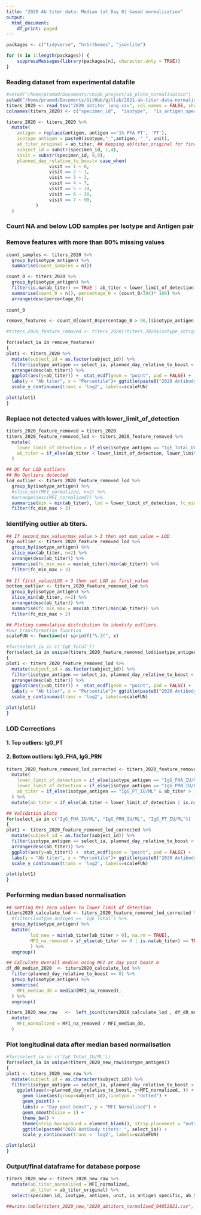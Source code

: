 ```yaml
---
title: "2020 Ab titer data: Median (at Day 0) based normalisation"
output:
  html_document:
    df_print: paged
---
```


```r
packages <- c("tidyverse", "hrbrthemes", "jsonlite")

for (n in 1:length(packages)) {
    suppressMessages(library(packages[n], character.only = TRUE))
}

```

### Reading dataset from experimental datafile
```r
#setwd("/home/pramod/Documents/cmipb_project/ab_plate_normalisation")
setwd("/home/pramod/Documents/GitHub/gitlab/2021-ab-titer-data-normalisation/private/data/")
titers_2020 <- read_tsv("2020_abtiter_long.csv", col_names = FALSE, show_col_types = FALSE) 
colnames(titers_2020) <- c("specimen_id",  "isotype",  "is_antigen_specific",  "antigen",  "ab_titer", "unit",  "lower_limit_of_detection")

titers_2020 <- titers_2020 %>%
  mutate(
    antigen = replace(antigen, antigen =='1% PFA PT', 'PT'),
    isotype_antigen = paste0(isotype,"_",antigen, "_", unit),
    ab_titer_original = ab_titer, ## Kepping ab)titer_original for final dataframe
    subject_id = substr(specimen_id, 1,4),
    visit = substr(specimen_id, 9,9),
    planned_day_relative_to_boost= case_when(
                visit == 1 ~ 0,
                visit == 2 ~ 1,
                visit == 3 ~ 3,
                visit == 4 ~ 7,
                visit == 5 ~ 14,
                visit == 6 ~ 30,
                visit == 7 ~ 90,
           )
  ) 
```

### Count NA and below LOD samples per Isotype and Antigen pair 
### Remove features with more than 80% missing values
```r
count_samples <- titers_2020 %>%
  group_by(isotype_antigen) %>%
  summarise(count_samples = n())

count_0 <- titers_2020 %>%
  group_by(isotype_antigen) %>%
  filter(is.na(ab_titer) == TRUE | ab_titer < lower_limit_of_detection) %>%
  summarise(count_0 = n(), percentage_0 = (count_0/394)* 100) %>%
  arrange(desc(percentage_0))
  
count_0

remove_features <- count_0[count_0$percentage_0 > 90,]$isotype_antigen

#titers_2020_feature_removed <- titers_2020[!titers_2020$isotype_antigen %in% remove_features, ]

for(select_ia in remove_features)
{
plot1 <- titers_2020 %>%
  mutate(subject_id = as.factor(subject_id)) %>%
  filter(isotype_antigen == select_ia, planned_day_relative_to_boost < 50) %>%
  arrange(desc(ab_titer)) %>%
  ggplot(aes(y=ab_titer)) +  stat_ecdf(geom = "point", pad = FALSE) +
  labs(y = "Ab titer", x = "Percentile")+ ggtitle(paste0("2020 Antibody titers (" , select_ia, ")")) + theme_bw() +
  scale_y_continuous(trans = 'log2', labels=scaleFUN)

plot(plot1)
}
```
### Replace not detected values with lower_limit_of_detection
```r
titers_2020_feature_removed = titers_2020
titers_2020_feature_removed_lod <- titers_2020_feature_removed %>%
  mutate(
    lower_limit_of_detection = if_else(isotype_antigen == "IgE_Total_UG/ML", 2.09613325980121, lower_limit_of_detection), ## Correct LOD for IgE_Total_UG/ML
    ab_titer = if_else(ab_titer < lower_limit_of_detection, lower_limit_of_detection, ab_titer)
  ) 

## QC for LOD outliers
## No Outliers detected
lod_outlier <- titers_2020_feature_removed_lod %>%
  group_by(isotype_antigen) %>%
  #slice_min(MFI_normalized, n=2) %>%
  #arrange(desc(MFI_normalized)) %>%
  summarise(min = min(ab_titer), lod = lower_limit_of_detection, fc_min_max = lower_limit_of_detection/min(ab_titer)) %>%
  filter(fc_min_max > 3)
```


### Identifying outlier ab titers.
```r
## If second_max_value/max_value > 3 then set max_value = LOD
top_outlier <- titers_2020_feature_removed_lod %>%
  group_by(isotype_antigen) %>%
  slice_max(ab_titer, n=2) %>%
  arrange(desc(ab_titer)) %>%
  summarise(fc_min_max = max(ab_titer)/min(ab_titer)) %>%
  filter(fc_min_max > 3)
  
## If first_value/LOD > 3 then set LOD as first_value
bottom_outlier <- titers_2020_feature_removed_lod %>%
  group_by(isotype_antigen) %>%
  slice_min(ab_titer, n=2) %>%
  arrange(desc(ab_titer)) %>%
  summarise(fc_min_max = max(ab_titer)/min(ab_titer)) %>%
  filter(fc_min_max > 2)

## Ploting cummulative distribution to identify outliers.
#Our transformation function
scaleFUN <- function(x) sprintf("%.3f", x)

#for(select_ia in c('IgE_Total'))
for(select_ia in unique(titers_2020_feature_removed_lod$isotype_antigen))
{
plot1 <- titers_2020_feature_removed_lod %>%
  mutate(subject_id = as.factor(subject_id)) %>%
  filter(isotype_antigen == select_ia, planned_day_relative_to_boost < 50) %>%
  arrange(desc(ab_titer)) %>%
  ggplot(aes(y=ab_titer)) +  stat_ecdf(geom = "point", pad = FALSE) +
  labs(y = "Ab titer", x = "Percentile")+ ggtitle(paste0("2020 Antibody titers (" , select_ia, ")")) + theme_bw() +
  scale_y_continuous(trans = 'log2', labels=scaleFUN)

plot(plot1)
}
```

### LOD Corrections
#### 1. Top outliers: IgG_PT
#### 2. Bottom outliers: IgG_FHA, IgG_PRN
```r
titers_2020_feature_removed_lod_corrected <- titers_2020_feature_removed_lod %>%
  mutate(
    lower_limit_of_detection = if_else(isotype_antigen == "IgG_FHA_IU/ML", 4.67953450834645, lower_limit_of_detection), ## Correct LOD for IgG_FHA
    lower_limit_of_detection = if_else(isotype_antigen == "IgG_PRN_IU/ML", 6.20594906363301, lower_limit_of_detection), ## Correct LOD for IgG_PRN
    ab_titer = if_else(isotype_antigen == "IgG_PT_IU/ML" & ab_titer > 15000 , lower_limit_of_detection, ab_titer), ## Correct top outlier for IgG_PT 
  ) %>%
  mutate(ab_titer = if_else(ab_titer < lower_limit_of_detection | is.na(ab_titer) == TRUE, lower_limit_of_detection, ab_titer)) ## Setting ab titers to LOD for new LOD definitions

## Validation plots
for(select_ia in c("IgG_FHA_IU/ML", "IgG_PRN_IU/ML", "IgG_PT_IU/ML"))
{
plot1 <- titers_2020_feature_removed_lod_corrected %>%
  mutate(subject_id = as.factor(subject_id)) %>%
  filter(isotype_antigen == select_ia, planned_day_relative_to_boost < 50) %>%
  arrange(desc(ab_titer)) %>%
  ggplot(aes(y=ab_titer)) +  stat_ecdf(geom = "point", pad = FALSE) +
  labs(y = "Ab titer", x = "Percentile")+ ggtitle(paste0("2020 Antibody titers (" , select_ia, ")")) + theme_bw() +
  scale_y_continuous(trans = 'log2', labels=scaleFUN)

plot(plot1)
}

```
### Performing median based normalisation

```r
## Setting MFI zero values to lower limit of detection
titers2020_calculate_lod <- titers_2020_feature_removed_lod_corrected %>%
  #filter(isotype_antigen == 'IgE_Total') %>%
  group_by(isotype_antigen) %>%
  mutate(
         lod_new = min(ab_titer[ab_titer > 0], na.rm = TRUE),
         MFI_na_removed = if_else(ab_titer == 0 | is.na(ab_titer) == TRUE, lod_new, ab_titer)
         ) %>%
  ungroup() 

## Calculate Overall median using MFI at day post boost 0
df_d0_median_2020  <- titers2020_calculate_lod %>%
  filter(planned_day_relative_to_boost == 0) %>%
  group_by(isotype_antigen) %>%
  summarise(
    MFI_median_d0 = median(MFI_na_removed),
  ) %>%
  ungroup() 

titers_2020_new_raw   <-  left_join(titers2020_calculate_lod , df_d0_median_2020 , by = "isotype_antigen") %>%
  mutate(
    MFI_normalized = MFI_na_removed / MFI_median_d0,
  )
```

### Plot longitudinal data after median based normalisation
```r

#for(select_ia in c('IgE_Total_IU/ML'))
for(select_ia in unique(titers_2020_new_raw$isotype_antigen))
{
plot1 <- titers_2020_new_raw %>%
  mutate(subject_id = as.character(subject_id)) %>%
  filter(isotype_antigen == select_ia, planned_day_relative_to_boost < 50) %>%
    ggplot(aes(x=planned_day_relative_to_boost, y=MFI_normalized, )) +
      geom_line(aes(group=subject_id),linetype = "dotted") +
      geom_point() + 
      labs(x = "Day post boost", y = "MFI Normalised") + 
      geom_smooth(size = 1) +
      theme_bw() +
      theme(strip.background = element_blank(), strip.placement = "outside") +
      ggtitle(paste0("2020 Antibody titers: ", select_ia)) +
      scale_y_continuous(trans = 'log2', labels=scaleFUN)

plot(plot1)
}
```
### Output/final dataframe for database porpose
```r
titers_2020_new <- titers_2020_new_raw %>%
  mutate(ab_titer_normalised = MFI_normalized,
         ab_titer = ab_titer_original) %>%
  select(specimen_id, isotype, antigen, unit, is_antigen_specific, ab_titer, ab_titer_normalised, lower_limit_of_detection) 

##write.table(titers_2020_new,"2020_abtiters_normalised_04052021.csv", row.names = FALSE, sep="\t")
```

